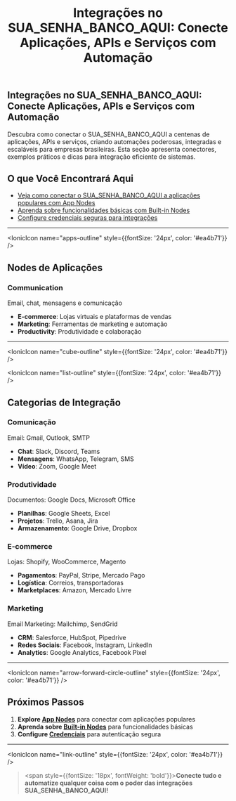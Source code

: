 ﻿---
sidebar_position: 1
title: "Integrações no SUA_SENHA_BANCO_AQUI: Conecte Aplicações, APIs e Serviços com Automação"
description: Descubra como conectar o SUA_SENHA_BANCO_AQUI a centenas de aplicações, APIs e serviços, criando automações poderosas e integradas para empresas brasileiras.
keywords: [SUA_SENHA_BANCO_AQUI, integrações, conectores, integração de apps, automação de sistemas, integração Brasil, API SUA_SENHA_BANCO_AQUI, conectores empresariais, integração de serviços, automação de processos]
---

## Integrações no SUA_SENHA_BANCO_AQUI: Conecte Aplicações, APIs e Serviços com Automação

Descubra como conectar o SUA_SENHA_BANCO_AQUI a centenas de aplicações, APIs e serviços, criando automações poderosas, integradas e escaláveis para empresas brasileiras. Esta seção apresenta conectores, exemplos práticos e dicas para integração eficiente de sistemas.

## O que Você Encontrará Aqui

- [Veja como conectar o SUA_SENHA_BANCO_AQUI a aplicações populares com App Nodes](./app-nodes/)
- [Aprenda sobre funcionalidades básicas com Built-in Nodes](./builtin-nodes/)
- [Configure credenciais seguras para integrações](./credential-nodes/)

---

<IonicIcon name="apps-outline" style={{fontSize: '24px', color: '#ea4b71'}} />
## Nodes de Aplicações

### Communication

Email, chat, mensagens e comunicação

- **E-commerce**: Lojas virtuais e plataformas de vendas
- **Marketing**: Ferramentas de marketing e automação
- **Productivity**: Produtividade e colaboração

---

<IonicIcon name="cube-outline" style={{fontSize: '24px', color: '#ea4b71'}} />

<IonicIcon name="list-outline" style={{fontSize: '24px', color: '#ea4b71'}} />
## Categorias de Integração

### Comunicação

Email: Gmail, Outlook, SMTP

- **Chat**: Slack, Discord, Teams
- **Mensagens**: WhatsApp, Telegram, SMS
- **Vídeo**: Zoom, Google Meet

### Produtividade

Documentos: Google Docs, Microsoft Office

- **Planilhas**: Google Sheets, Excel
- **Projetos**: Trello, Asana, Jira
- **Armazenamento**: Google Drive, Dropbox

### E-commerce

Lojas: Shopify, WooCommerce, Magento

- **Pagamentos**: PayPal, Stripe, Mercado Pago
- **Logística**: Correios, transportadoras
- **Marketplaces**: Amazon, Mercado Livre

### Marketing

Email Marketing: Mailchimp, SendGrid

- **CRM**: Salesforce, HubSpot, Pipedrive
- **Redes Sociais**: Facebook, Instagram, LinkedIn
- **Analytics**: Google Analytics, Facebook Pixel

---

<IonicIcon name="arrow-forward-circle-outline" style={{fontSize: '24px', color: '#ea4b71'}} />
## Próximos Passos

1. **Explore [App Nodes](./app-nodes/)** para conectar com aplicações populares
2. **Aprenda sobre [Built-in Nodes](./builtin-nodes/)** para funcionalidades básicas
3. **Configure [Credenciais](./credential-nodes/)** para autenticação segura

---

<IonicIcon name="link-outline" style={{fontSize: '24px', color: '#ea4b71'}} />

> <span style={{fontSize: '18px', fontWeight: 'bold'}}>**Conecte tudo e automatize qualquer coisa com o poder das integrações SUA_SENHA_BANCO_AQUI!**</span>
